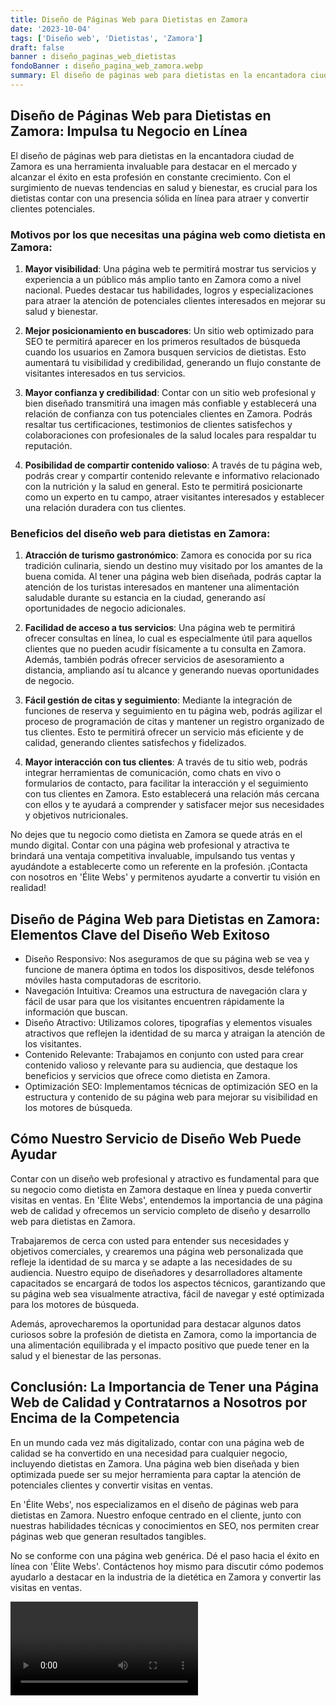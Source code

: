 ```yaml
---
title: Diseño de Páginas Web para Dietistas en Zamora
date: '2023-10-04'
tags: ['Diseño web', 'Dietistas', 'Zamora']
draft: false
banner : diseño_paginas_web_dietistas
fondoBanner : diseño_pagina_web_zamora.webp
summary: El diseño de páginas web para dietistas en la encantadora ciudad de Zamora es una herramienta invaluable para destacar en el mercado y alcanzar el éxito en esta profesión en constante crecimiento. Con el surgimiento de nuevas tendencias en salud y bienestar, es crucial para los dietistas contar con una presencia sólida en línea para atraer y convertir clientes potenciales.
---
```


## Diseño de Páginas Web para Dietistas en Zamora: Impulsa tu Negocio en Línea

El diseño de páginas web para dietistas en la encantadora ciudad de Zamora es una herramienta invaluable para destacar en el mercado y alcanzar el éxito en esta profesión en constante crecimiento. Con el surgimiento de nuevas tendencias en salud y bienestar, es crucial para los dietistas contar con una presencia sólida en línea para atraer y convertir clientes potenciales.

### Motivos por los que necesitas una página web como dietista en Zamora:

1. **Mayor visibilidad**: Una página web te permitirá mostrar tus servicios y experiencia a un público más amplio tanto en Zamora como a nivel nacional. Puedes destacar tus habilidades, logros y especializaciones para atraer la atención de potenciales clientes interesados en mejorar su salud y bienestar.

2. **Mejor posicionamiento en buscadores**: Un sitio web optimizado para SEO te permitirá aparecer en los primeros resultados de búsqueda cuando los usuarios en Zamora busquen servicios de dietistas. Esto aumentará tu visibilidad y credibilidad, generando un flujo constante de visitantes interesados en tus servicios.

3. **Mayor confianza y credibilidad**: Contar con un sitio web profesional y bien diseñado transmitirá una imagen más confiable y establecerá una relación de confianza con tus potenciales clientes en Zamora. Podrás resaltar tus certificaciones, testimonios de clientes satisfechos y colaboraciones con profesionales de la salud locales para respaldar tu reputación.

4. **Posibilidad de compartir contenido valioso**: A través de tu página web, podrás crear y compartir contenido relevante e informativo relacionado con la nutrición y la salud en general. Esto te permitirá posicionarte como un experto en tu campo, atraer visitantes interesados y establecer una relación duradera con tus clientes.

### Beneficios del diseño web para dietistas en Zamora:

1. **Atracción de turismo gastronómico**: Zamora es conocida por su rica tradición culinaria, siendo un destino muy visitado por los amantes de la buena comida. Al tener una página web bien diseñada, podrás captar la atención de los turistas interesados en mantener una alimentación saludable durante su estancia en la ciudad, generando así oportunidades de negocio adicionales.

2. **Facilidad de acceso a tus servicios**: Una página web te permitirá ofrecer consultas en línea, lo cual es especialmente útil para aquellos clientes que no pueden acudir físicamente a tu consulta en Zamora. Además, también podrás ofrecer servicios de asesoramiento a distancia, ampliando así tu alcance y generando nuevas oportunidades de negocio.

3. **Fácil gestión de citas y seguimiento**: Mediante la integración de funciones de reserva y seguimiento en tu página web, podrás agilizar el proceso de programación de citas y mantener un registro organizado de tus clientes. Esto te permitirá ofrecer un servicio más eficiente y de calidad, generando clientes satisfechos y fidelizados.

4. **Mayor interacción con tus clientes**: A través de tu sitio web, podrás integrar herramientas de comunicación, como chats en vivo o formularios de contacto, para facilitar la interacción y el seguimiento con tus clientes en Zamora. Esto establecerá una relación más cercana con ellos y te ayudará a comprender y satisfacer mejor sus necesidades y objetivos nutricionales.

No dejes que tu negocio como dietista en Zamora se quede atrás en el mundo digital. Contar con una página web profesional y atractiva te brindará una ventaja competitiva invaluable, impulsando tus ventas y ayudándote a establecerte como un referente en la profesión. ¡Contacta con nosotros en 'Élite Webs' y permitenos ayudarte a convertir tu visión en realidad!

<GifSeo />

<Cta />

## Diseño de Página Web para Dietistas en Zamora: Elementos Clave del Diseño Web Exitoso

- Diseño Responsivo: Nos aseguramos de que su página web se vea y funcione de manera óptima en todos los dispositivos, desde teléfonos móviles hasta computadoras de escritorio.
- Navegación Intuitiva: Creamos una estructura de navegación clara y fácil de usar para que los visitantes encuentren rápidamente la información que buscan.
- Diseño Atractivo: Utilizamos colores, tipografías y elementos visuales atractivos que reflejen la identidad de su marca y atraigan la atención de los visitantes.
- Contenido Relevante: Trabajamos en conjunto con usted para crear contenido valioso y relevante para su audiencia, que destaque los beneficios y servicios que ofrece como dietista en Zamora.
- Optimización SEO: Implementamos técnicas de optimización SEO en la estructura y contenido de su página web para mejorar su visibilidad en los motores de búsqueda.

## Cómo Nuestro Servicio de Diseño Web Puede Ayudar

Contar con un diseño web profesional y atractivo es fundamental para que su negocio como dietista en Zamora destaque en línea y pueda convertir visitas en ventas. En 'Élite Webs', entendemos la importancia de una página web de calidad y ofrecemos un servicio completo de diseño y desarrollo web para dietistas en Zamora.

Trabajaremos de cerca con usted para entender sus necesidades y objetivos comerciales, y crearemos una página web personalizada que refleje la identidad de su marca y se adapte a las necesidades de su audiencia. Nuestro equipo de diseñadores y desarrolladores altamente capacitados se encargará de todos los aspectos técnicos, garantizando que su página web sea visualmente atractiva, fácil de navegar y esté optimizada para los motores de búsqueda.

Además, aprovecharemos la oportunidad para destacar algunos datos curiosos sobre la profesión de dietista en Zamora, como la importancia de una alimentación equilibrada y el impacto positivo que puede tener en la salud y el bienestar de las personas.

## Conclusión: La Importancia de Tener una Página Web de Calidad y Contratarnos a Nosotros por Encima de la Competencia

En un mundo cada vez más digitalizado, contar con una página web de calidad se ha convertido en una necesidad para cualquier negocio, incluyendo dietistas en Zamora. Una página web bien diseñada y bien optimizada puede ser su mejor herramienta para captar la atención de potenciales clientes y convertir visitas en ventas.

En 'Élite Webs', nos especializamos en el diseño de páginas web para dietistas en Zamora. Nuestro enfoque centrado en el cliente, junto con nuestras habilidades técnicas y conocimientos en SEO, nos permiten crear páginas web que generan resultados tangibles.

No se conforme con una página web genérica. Dé el paso hacia el éxito en línea con 'Élite Webs'. Contáctenos hoy mismo para discutir cómo podemos ayudarlo a destacar en la industria de la dietética en Zamora y convertir las visitas en ventas.

<Video />

<CtaBot job='Dietistas' city='Zamora'/>

<Gmaps query='Zamora+españa+maps' />